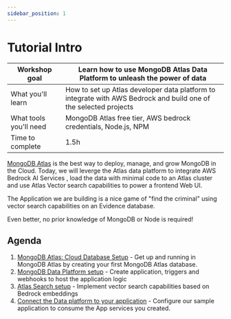 ```yaml
---
sidebar_position: 1
---
```

# Tutorial Intro


|Workshop goal|Learn how to use MongoDB Atlas Data Platform to unleash the power of data|
|-|-|
|What you'll learn|How to set up Atlas developer data platform to integrate with AWS Bedrock and build one of the selected projects|
|What tools you'll need|MongoDB Atlas free tier, AWS bedrock credentials, Node.js, NPM|
|Time to complete|1.5h|

[MongoDB Atlas](https://www.mongodb.com/atlas/database) is the best way to deploy, manage, and grow MongoDB in the Cloud. Today, we will leverge the Atlas data platform to integrate AWS Bedrock AI Services , load the data with minimal code to an Atlas cluster and use Atlas Vector search capabilities to power a frontend Web UI.

The Application we are building is a nice game of "find the criminal" using vector search capabilities on an Evidence database.

Even better, no prior knowledge of MongoDB or Node is required!

## Agenda

1. [MongoDB Atlas: Cloud Database Setup](/docs/category/mongodb-atlas-cloud-database) - Get up and running in MongoDB Atlas by creating your first MongoDB Atlas database.
1. [MongoDB Data Platform setup](/docs/category/mongodb-atlas-app-services) - Create application, triggers and webhooks to host the application logic
1. [Atlas Search setup](/docs/category/add-atlas-search-vector-index) - Implement vector search capabilities based on Bedrock embeddings
1. [Connect the Data platform to your application](/docs/category/connect-the-front-end-to-app-services) - Configure our sample application to consume the App services you created.

